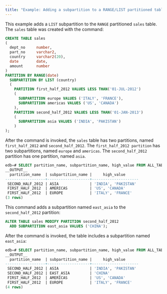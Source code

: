 ```yaml
---
title: "Example: Adding a subpartition to a RANGE/LIST partitioned table"
---
```


<div id="example_adding_a_subpartition_to_a_range_list_partitioned_table" class="registered_link"></div>

This example adds a `LIST` subpartition to the `RANGE` partitioned `sales` table. The `sales` table was created with the command:

```sql
CREATE TABLE sales
(
  dept_no     number,
  part_no     varchar2,
  country     varchar2(20),
  date        date,
  amount      number
)
PARTITION BY RANGE(date)
  SUBPARTITION BY LIST (country)
  (
    PARTITION first_half_2012 VALUES LESS THAN('01-JUL-2012')
    (
      SUBPARTITION europe VALUES ('ITALY', 'FRANCE'),
      SUBPARTITION americas VALUES ('US', 'CANADA')
    ),
    PARTITION second_half_2012 VALUES LESS THAN('01-JAN-2013')
    (
      SUBPARTITION asia VALUES ('INDIA', 'PAKISTAN')
    )
);
```

After the command is invoked, the `sales` table has two partitions, named `first_half_2012` and `second_half_2012`. The `first_half_2012 partition` has two subpartitions, named `europe` and `americas`. The `second_half_2012` partition has one partition, named `asia`.

```sql
edb=# SELECT partition_name, subpartition_name, high_value FROM ALL_TAB_SUBPARTITIONS;
__OUTPUT__
  partition_name  | subpartition_name |     high_value
------------------+-------------------+---------------------
 SECOND_HALF_2012 | ASIA              | 'INDIA', 'PAKISTAN'
 FIRST_HALF_2012  | AMERICAS          | 'US', 'CANADA'
 FIRST_HALF_2012  | EUROPE            | 'ITALY', 'FRANCE'
(3 rows)
```

This command adds a subpartition named `east_asia` to the `second_half_2012` partition:

```sql
ALTER TABLE sales MODIFY PARTITION second_half_2012
  ADD SUBPARTITION east_asia VALUES ('CHINA');
```

After the command is invoked, the table includes a subpartition named `east_asia`:

```sql
edb=# SELECT partition_name, subpartition_name, high_value FROM ALL_TAB_SUBPARTITIONS;
__OUTPUT__
  partition_name  | subpartition_name |     high_value
------------------+-------------------+---------------------
 SECOND_HALF_2012 | ASIA              | 'INDIA', 'PAKISTAN'
 SECOND_HALF_2012 | EAST_ASIA         | 'CHINA'
 FIRST_HALF_2012  | AMERICAS          | 'US', 'CANADA'
 FIRST_HALF_2012  | EUROPE            | 'ITALY', 'FRANCE'
(4 rows)
```

